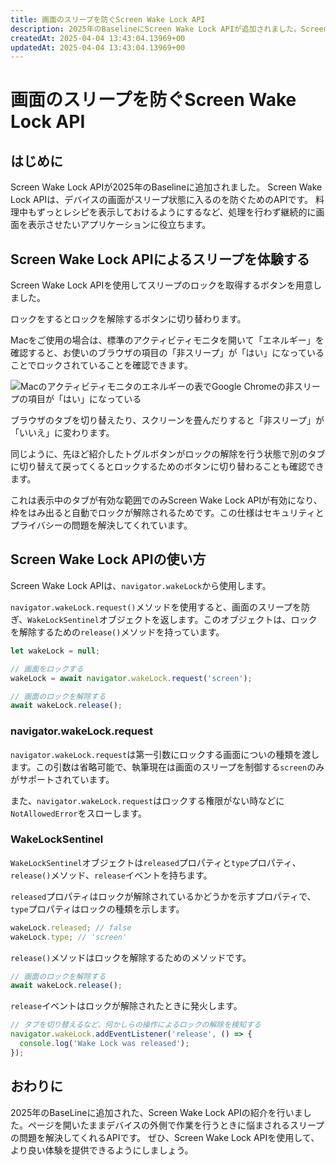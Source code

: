 ```yaml
---
title: 画面のスリープを防ぐScreen Wake Lock API
description: 2025年のBaselineにScreen Wake Lock APIが追加されました。Screen Wake Lock APIは、デバイスの画面がスリープ状態に入るのを防ぐためのAPIです。この機能により処理が行われていない状態でも継続的に画面を表示する体験を実現できるようになりました。
createdAt: 2025-04-04 13:43:04.13969+00
updatedAt: 2025-04-04 13:43:04.13969+00
---
```



# 画面のスリープを防ぐScreen Wake Lock API

<BaselineStatus featureId="screen-wake-lock"></BaselineStatus>

## はじめに

Screen Wake Lock APIが2025年のBaselineに追加されました。
Screen Wake Lock APIは、デバイスの画面がスリープ状態に入るのを防ぐためのAPIです。 料理中もずっとレシピを表示しておけるようにするなど、処理を行わず継続的に画面を表示させたいアプリケーションに役立ちます。

## Screen Wake Lock APIによるスリープを体験する

Screen Wake Lock APIを使用してスリープのロックを取得するボタンを用意しました。

<Playground title="Screen Wake Lock API">
  <Example1 />
</Playground>

ロックをするとロックを解除するボタンに切り替わります。

Macをご使用の場合は、標準のアクティビティモニタを開いて「エネルギー」を確認すると、お使いのブラウザの項目の「非スリープ」が「はい」になっていることでロックされていることを確認できます。

<Image
  src={monitor}
  alt="Macのアクティビティモニタのエネルギーの表でGoogle Chromeの非スリープの項目が「はい」になっている"
/>

ブラウザのタブを切り替えたり、スクリーンを畳んだりすると「非スリープ」が「いいえ」に変わります。

同じように、先ほど紹介したトグルボタンがロックの解除を行う状態で別のタブに切り替えて戻ってくるとロックするためのボタンに切り替わることも確認できます。

これは表示中のタブが有効な範囲でのみScreen Wake Lock APIが有効になり、枠をはみ出ると自動でロックが解除されるためです。この仕様はセキュリティとプライバシーの問題を解決してくれています。

## Screen Wake Lock APIの使い方

Screen Wake Lock APIは、`navigator.wakeLock`から使用します。

`navigator.wakeLock.request()`メソッドを使用すると、画面のスリープを防ぎ、`WakeLockSentinel`オブジェクトを返します。このオブジェクトは、ロックを解除するための`release()`メソッドを持っています。

```js
let wakeLock = null;

// 画面をロックする
wakeLock = await navigator.wakeLock.request('screen');

// 画面のロックを解除する
await wakeLock.release();
```

### navigator.wakeLock.request

`navigator.wakeLock.request`は第一引数にロックする画面についの種類を渡します。この引数は省略可能で、執筆現在は画面のスリープを制御する`screen`のみがサポートされています。

また、`navigator.wakeLock.request`はロックする権限がない時などに`NotAllowedError`をスローします。

### WakeLockSentinel

`WakeLockSentinel`オブジェクトは`released`プロパティと`type`プロパティ、`release()`メソッド、`release`イベントを持ちます。

`released`プロパティはロックが解除されているかどうかを示すプロパティで、`type`プロパティはロックの種類を示します。

```js
wakeLock.released; // false
wakeLock.type; // 'screen'
```

`release()`メソッドはロックを解除するためのメソッドです。

```js
// 画面のロックを解除する
await wakeLock.release();
```

`release`イベントはロックが解除されたときに発火します。

```js
// タブを切り替えるなど、何かしらの操作によるロックの解除を検知する
navigator.wakeLock.addEventListener('release', () => {
  console.log('Wake Lock was released');
});
```

## おわりに

2025年のBaseLineに追加された、Screen Wake Lock APIの紹介を行いました。ページを開いたままデバイスの外側で作業を行うときに悩まされるスリープの問題を解決してくれるAPIです。
ぜひ、Screen Wake Lock APIを使用して、より良い体験を提供できるようにしましょう。
